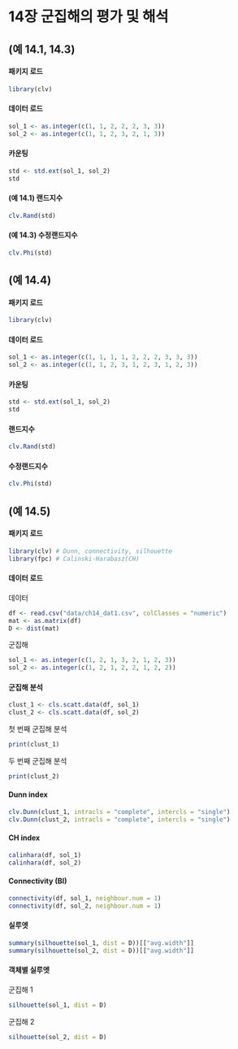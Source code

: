 # 14장 군집해의 평가 및 해석

## (예 14.1, 14.3)

#### 패키지 로드

```r
library(clv)
```

#### 데이터 로드

```r
sol_1 <- as.integer(c(1, 1, 2, 2, 2, 3, 3))
sol_2 <- as.integer(c(1, 1, 2, 3, 2, 1, 3))
```

#### 카운팅

```r
std <- std.ext(sol_1, sol_2)
std
```

#### (예 14.1) 랜드지수

```r
clv.Rand(std)
```


#### (예 14.3) 수정랜드지수

```r
clv.Phi(std)
```


## (예 14.4)

#### 패키지 로드

```r
library(clv)
```

#### 데이터 로드

```r
sol_1 <- as.integer(c(1, 1, 1, 1, 2, 2, 2, 3, 3, 3))
sol_2 <- as.integer(c(1, 1, 2, 3, 1, 2, 3, 1, 2, 3))
```

#### 카운팅

```r
std <- std.ext(sol_1, sol_2)
std
```

#### 랜드지수

```r
clv.Rand(std)
```


#### 수정랜드지수

```r
clv.Phi(std)
```


## (예 14.5)

#### 패키지 로드

```r
library(clv) # Dunn, connectivity, silhouette
library(fpc) # Calinski-Harabasz(CH)
```


#### 데이터 로드

데이터

```r
df <- read.csv("data/ch14_dat1.csv", colClasses = "numeric")
mat <- as.matrix(df)
D <- dist(mat)
```

군집해

```r
sol_1 <- as.integer(c(1, 2, 1, 3, 2, 1, 2, 3))
sol_2 <- as.integer(c(1, 2, 1, 2, 2, 1, 2, 2))
```

#### 군집해 분석

```r
clust_1 <- cls.scatt.data(df, sol_1)
clust_2 <- cls.scatt.data(df, sol_2)
```

첫 번째 군집해 분석

```r
print(clust_1)
```

두 번째 군집해 분석

```r
print(clust_2)
```


#### Dunn index

```r
clv.Dunn(clust_1, intracls = "complete", intercls = "single")
clv.Dunn(clust_2, intracls = "complete", intercls = "single")
```


#### CH index

```r
calinhara(df, sol_1)
calinhara(df, sol_2)
```

#### Connectivity (BI)

```r
connectivity(df, sol_1, neighbour.num = 1)
connectivity(df, sol_2, neighbour.num = 1)
```

#### 실루엣

```r
summary(silhouette(sol_1, dist = D))[["avg.width"]]
summary(silhouette(sol_2, dist = D))[["avg.width"]]
```


#### 객체별 실루엣

군집해 1

```r
silhouette(sol_1, dist = D)
```

군집해 2

```r
silhouette(sol_2, dist = D)
```

